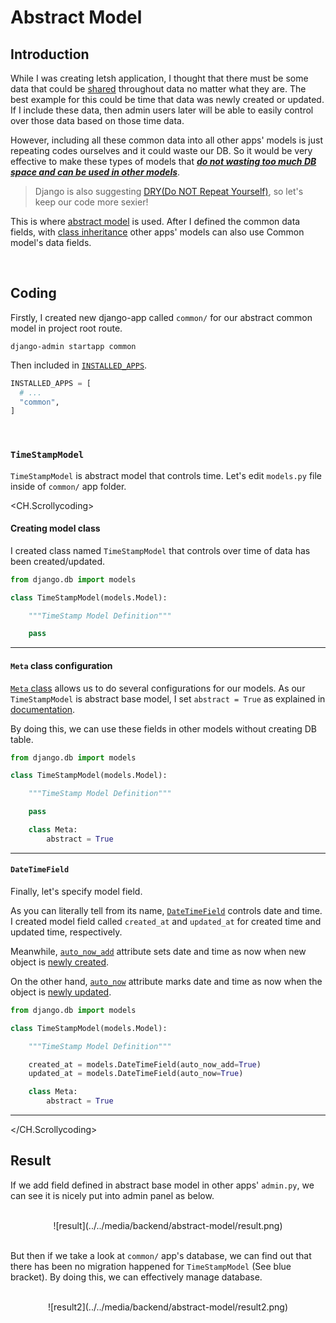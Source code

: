 # Abstract Model

## Introduction

While I was creating letsh application, I thought that there must be some data that could be <ins>shared</ins> throughout data no matter what they are.
The best example for this could be time that data was newly created or updated.
If I include these data, then admin users later will be able to easily control over those data based on those time data.

However, including all these common data into all other apps' models is just repeating codes ourselves and it could waste our DB.
So it would be very effective to make these types of models that <ins>**_do not wasting too much DB space and can be used in other models_**</ins>.

> Django is also suggesting [DRY(Do NOT Repeat Yourself)](https://docs.djangoproject.com/en/4.1/misc/design-philosophies/#don-t-repeat-yourself-dry), so let's keep our code more sexier!

This is where [abstract model](https://docs.djangoproject.com/en/4.1/topics/db/models/#abstract-base-classes) is used.
After I defined the common data fields, with [class inheritance](https://docs.python.org/3/tutorial/classes.html#inheritance)
other apps' models can also use Common model's data fields.

<br />

## Coding

Firstly, I created new django-app called `common/` for our abstract common model in project root route.

```
django-admin startapp common
```

Then included in [`INSTALLED_APPS`](https://docs.djangoproject.com/en/4.1/ref/settings/#installed-apps).

```python config/settings.py
INSTALLED_APPS = [
  # ...
  "common",
]
```

<br />

### `TimeStampModel`

`TimeStampModel` is abstract model that controls time.
Let's edit `models.py` file inside of `common/` app folder.

<CH.Scrollycoding>

#### Creating model class

I created class named `TimeStampModel` that controls over time of data has been created/updated.

```python focus=3:7
from django.db import models

class TimeStampModel(models.Model):

    """TimeStamp Model Definition"""

    pass
```

---

#### `Meta` class configuration

[`Meta` class](https://docs.djangoproject.com/en/4.1/topics/db/models/#meta-options) allows us to do several configurations for our models.
As our `TimeStampModel` is abstract base model, I set `abstract = True` as explained in [documentation](https://docs.djangoproject.com/en/4.1/topics/db/models/#abstract-base-classes).

By doing this, we can use these fields in other models without creating DB table.

```python focus=9:10
from django.db import models

class TimeStampModel(models.Model):

    """TimeStamp Model Definition"""

    pass

    class Meta:
        abstract = True
```

---

#### `DateTimeField`

Finally, let's specify model field.

As you can literally tell from its name, [`DateTimeField`](https://docs.djangoproject.com/en/4.1/ref/models/fields/#django.db.models.DateTimeField)
controls date and time.
I created model field called `created_at` and `updated_at` for created time and updated time, respectively.

Meanwhile, [`auto_now_add`](https://docs.djangoproject.com/en/4.1/ref/models/fields/#django.db.models.DateField.auto_now_add) attribute sets date and time as now
when new object is <ins>newly created</ins>.

On the other hand, [`auto_now`](https://docs.djangoproject.com/en/4.1/ref/models/fields/#django.db.models.DateField.auto_now) attribute marks date and time as now
when the object is <ins>newly updated</ins>.

```python focus=7:8
from django.db import models

class TimeStampModel(models.Model):

    """TimeStamp Model Definition"""

    created_at = models.DateTimeField(auto_now_add=True)
    updated_at = models.DateTimeField(auto_now=True)

    class Meta:
        abstract = True
```

---

</CH.Scrollycoding>

## Result

If we add field defined in abstract base model in other apps' `admin.py`,
we can see it is nicely put into admin panel as below.

<br />

<center>![result](../../media/backend/abstract-model/result.png)</center>

<br />

But then if we take a look at `common/` app's database, we can find out that there has been no migration happened for `TimeStampModel` (See blue bracket).
By doing this, we can effectively manage database.

<br />

<center>![result2](../../media/backend/abstract-model/result2.png)</center>
